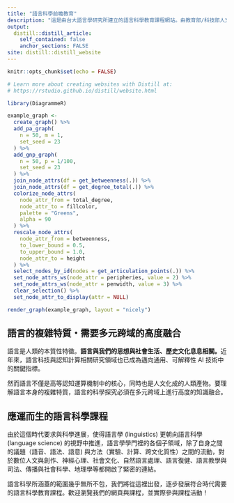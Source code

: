 ```yaml
---
title: "語言科學前瞻教育"
description: "這是由台大語言學研究所建立的語言科學教育課程網站。由教育部/科技部人文社會領域標竿計畫支持。"
output:
  distill::distill_article:
    self_contained: false
    anchor_sections: FALSE
site: distill::distill_website
---
```


```r
knitr::opts_chunk$set(echo = FALSE)

# Learn more about creating websites with Distill at:
# https://rstudio.github.io/distill/website.html

```

<div class='index-title' style="align:center;">

</div>

```r
library(DiagrammeR)

example_graph <-
  create_graph() %>%
  add_pa_graph(
    n = 50, m = 1,
    set_seed = 23
  ) %>%
  add_gnp_graph(
    n = 50, p = 1/100,
    set_seed = 23
  ) %>%
  join_node_attrs(df = get_betweenness(.)) %>%
  join_node_attrs(df = get_degree_total(.)) %>%
  colorize_node_attrs(
    node_attr_from = total_degree,
    node_attr_to = fillcolor,
    palette = "Greens",
    alpha = 90
  ) %>%
  rescale_node_attrs(
    node_attr_from = betweenness,
    to_lower_bound = 0.5,
    to_upper_bound = 1.0,
    node_attr_to = height
  ) %>%
  select_nodes_by_id(nodes = get_articulation_points(.)) %>%
  set_node_attrs_ws(node_attr = peripheries, value = 2) %>%
  set_node_attrs_ws(node_attr = penwidth, value = 3) %>%
  clear_selection() %>%
  set_node_attr_to_display(attr = NULL)

render_graph(example_graph, layout = "nicely")
```

## 語言的複雜特質・需要多元跨域的高度融合
語言是人類的本質性特徵。**語言與我們的思想與社會生活、歷史文化息息相關。**近年來，語言科技與認知計算相關研究領域也已成為邁向通用、可解釋性 AI 技術中的關鍵指標。  

然而語言不僅是高等認知運算機制中的核心，同時也是人文化成的人類產物。要理解語言本身的複雜特質，語言的科學探究必須在多元跨域上進行高度的知識融合。

## 應運而生的語言科學課程
由於這個時代要求與科學進展，使得語言學 (linguistics) 更朝向語言科學 (language science) 的視野中推進，語言學學門裡的各個子領域，除了自身之間的議題（語音、語法、語意) 與方法（實驗、計算、跨文化質性）之間的流動，對於數位人文與創作、神經心理、社會文化、自然語言處理、語言復健、語言教學與司法、傳播與社會科學、地理學等都開啟了緊密的連結。

語言科學所涵蓋的範圍幾乎無所不包，我們將從這裡出發，逐步發展符合時代需要的語言科學教育課程。歡迎瀏覽我們的網頁與課程，並實際參與課程活動！



